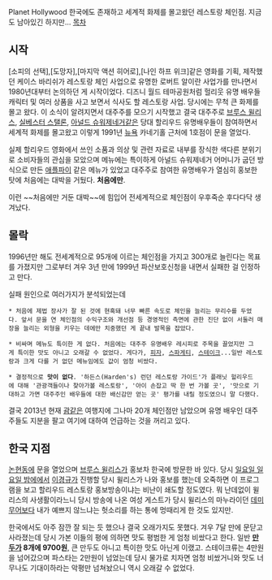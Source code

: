 Planet Hollywood
한국에도 존재하고 세계적 화제를 몰고왔던 레스토랑 체인점. 지금도 남아있긴 하지만...
[[목차]]
== 시작 ==
[소피의 선택],[도망자],[마지막 액션 히어로],[나인 하프 위크]같은 영화를 기획, 제작했던 케이스 바리쉬가 레스토랑 체인 사업으로 유명한 로버트 알이란 사업가를 만나면서 1980년대부터 논의하던 게 시작이었다. 디즈니 월드 테마공원처럼 헐리웃 유명 배우들 캐릭터 및 여러 상품을 사고 보면서 식사도 할 레스토랑 사업. 당시에는 무척 큰 화제를 몰고 왔다. 이 소식이 알려지면서 대주주를 모으기 시작했고 결국 대주주로 [[브루스 윌리스]], [[실베스터 스탤론]], [[아널드 슈워제네거]]같은 당대 할리우드 유명배우들이 참여하면서 세계적 화제를 몰고왔고 이렇게 1991년 [[뉴욕]] 카네기홀 근처에 1호점이 문을 열었다. 

실제 할리우드 영화에서 쓰인 소품과 의상 및 관련 자료로 내부를 장식한 색다른 분위기로 소비자들의 관심을 모았으며 메뉴에는 특이하게 아널드 슈워제네거 어머니가 굽던 방식으로 만든 [[애플파이]] 같은 메뉴가 있었고 대주주로 참여한 유명배우가 열심히 홍보한 탓에 처음에는 대박을 거뒀다. '''처음에만'''.

이런 ~~처음에만 거둔 대박~~에 힘입어 전세계적으로 체인점이 우후죽순 후다다닥 생겨났다.
== 몰락 ==
1996년만 해도 전세계적으로 95개에 이르는 체인점을 가지고 300개로 늘린다는 목표를 가졌지만 그로부터 겨우 3년 만에 1999년 파산보호신청을 내면서 실패한 걸 인정하고 만다.

실패 원인으로 여러가지가 분석되었는데

 * 처음에 제법 장사가 잘 된 것에 현혹돼 너무 빠른 속도로 체인을 늘리는 무리수를 두었다. 앞서 문을 연 체인점의 수익구조와 개선점 등 경영적인 측면에 관한 진단 없이 서둘러 매장을 늘리는 외형을 키우는 데에만 치중했던 게 끝내 발목을 잡았다.

 * 비싸며 메뉴도 특이한 게 없다. 처음에는 대주주 유명배우 레시피로 주목을 끌었지만 그게 특이한 맛도 아니고 오래갈 수 없었다. 게다가, [[피자]], [[스파게티]], [[스테이크]]...일반 레스토랑과 크게 다를 거 없던 메뉴임에도 값이 엄청 비쌌다. 

 * 결정적으로 '''맛이 없다'''. '하든스(Harden's) 런던 레스토랑 가이드'가 플래닛 헐리우드에 대해 '관광객들이나 찾아가볼 레스토랑', '아이 손잡고 딱 한 번 가볼 곳', '맛으로 기대하고 가면 대주주인 배우들에 대한 배신감만 얻는 곳' 평가를 내릴 정도였으니 말 다했다.

결국 2013년 현재 [[괌]]같은 여행지에 그나마 20개 체인점만 남았으며 유명 배우인 대주주들도 지분을 팔고 여기에 대하여 언급하는 것을 꺼리고 있다.

== 한국 지점 ==
[[논현동]]에 문을 열었으며 [[브루스 윌리스]]가 홍보차 한국에 방문한 바 있다. 당시 [[일요일 일요일 밤에]]에서 [[이경규]]가 진행할 당시 윌리스가 나와 홍보를 했는데 오죽하면 이 프로그램을 보고 할리우드 레스토랑 홍보방송이냐는 비난이 쇄도할 정도였다. 뭐 난데없이 윌리스의 사생활이라느니 당시 방송에 나온 여성 게스트가 당시 윌리스의 마누라이던 [[데미 무어]]보다 내가 예쁘지 않느냐는 헛소리를 하는 통에 멍때리게 한 것도 있지만.

한국에서도 아주 잠깐 잘 되는 듯 했으나 결국 오래가지도 못했다. 겨우 7달 만에 문닫고 사라졌는데 당시 가본 이들의 평에 의하면 맛도 평범한 게 엄청 비쌌다고 한다. 일반 '''[[만두]]가 8개에 9700원''', 큰 만두도 아니고 특이한 맛도 아닌게 이랬고. 스테이크류는 4만원을 넘어갔으며 파스타는 2만원이 넘었는데 당시 물가로 치자면 엄청 비쌌거니와 맛도 너무나도 기대이하라는 악평만 넘쳐놨으니 역시 오래갈 수 없었다.

